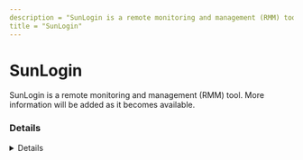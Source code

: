 ---
description = "SunLogin is a remote monitoring and management (RMM) tool. More information will be added as it becomes available."
title = "SunLogin"
---



# SunLogin

SunLogin is a remote monitoring and management (RMM) tool. More information will be added as it becomes available.

### Details
<Details author={""}
         category={""}
         created={""}
         website={""}
         lastModified={"2024-02-26"}
         privileges={""}
         free={ false }
         verification={ false }
/>

#### Installation Paths
<Card code={ ["OrayRemoteShell.exe", "OrayRemoteService.exe", "sunlogin*.exe"] }/>





### Forensic Artifacts




#### Network Artifacts
<EuiSpacer size="xl"/>
<NetworkArtifactsTable data={ [{"Description": "Known remote domains", "Domains": ["sunlogin.oray.com", "client.oray.net"], "Ports": []}] }/>




### Detections
- Detects potential network activity of SunLogin RMM tool
  - [Sigma Rule](https://github.com/magicsword-io/LOLRMM/blob/main/detections/sigma/sunlogin_network_sigma.yml)
- Detects potential processes activity of SunLogin RMM tool
  - [Sigma Rule](https://github.com/magicsword-io/LOLRMM/blob/main/detections/sigma/sunlogin_processes_sigma.yml)

### References
- [https://sunlogin.oray.com/en/embed/software.html](https://sunlogin.oray.com/en/embed/software.html)

